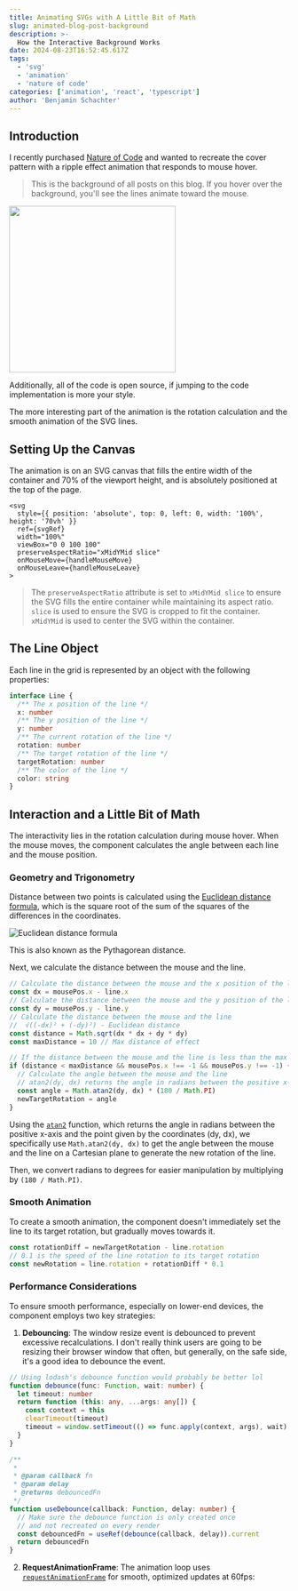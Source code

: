 ```yaml
---
title: Animating SVGs with A Little Bit of Math
slug: animated-blog-post-background
description: >-
  How the Interactive Background Works
date: 2024-08-23T16:52:45.617Z
tags:
  - 'svg'
  - 'animation'
  - 'nature of code'
categories: ['animation', 'react', 'typescript']
author: 'Benjamin Schachter'
---
```


## Introduction

I recently purchased [Nature of Code](https://natureofcode.com/) and wanted to recreate the cover pattern with a ripple effect animation that responds to mouse hover.

> This is the background of all posts on this blog. If you hover over the background, you'll see the lines animate toward the mouse.

<Spacer size="$4" />
<img
  style={{
    width: '50%',
    height: '50%',
    objectFit: 'cover',
    alignSelf: 'center',
  }}
  width="300"
  aspectRatio="16/9"
  src="https://a.media-amazon.com/images/I/61FsVwW7SnL._SY522_.jpg"
/>

Additionally, all of the code is open source, if jumping to the code implementation is more your style.

The more interesting part of the animation is the rotation calculation and the smooth animation of the SVG lines.

## Setting Up the Canvas

The animation is on an SVG canvas that fills the entire width of the container and 70% of the viewport height, and is absolutely positioned at the top of the page.

```tsx
<svg
  style={{ position: 'absolute', top: 0, left: 0, width: '100%', height: '70vh' }}
  ref={svgRef}
  width="100%"
  viewBox="0 0 100 100"
  preserveAspectRatio="xMidYMid slice"
  onMouseMove={handleMouseMove}
  onMouseLeave={handleMouseLeave}
>
```

> The `preserveAspectRatio` attribute is set to `xMidYMid slice` to ensure the SVG fills the entire container while maintaining its aspect ratio. `slice` is used to ensure the SVG is cropped to fit the container. `xMidYMid` is used to center the SVG within the container.

## The Line Object

Each line in the grid is represented by an object with the following properties:

```ts
interface Line {
  /** The x position of the line */
  x: number
  /** The y position of the line */
  y: number
  /** The current rotation of the line */
  rotation: number
  /** The target rotation of the line */
  targetRotation: number
  /** The color of the line */
  color: string
}
```

## Interaction and a Little Bit of Math

The interactivity lies in the rotation calculation during mouse hover. When the mouse moves, the component calculates the angle between each line and the mouse position.

### Geometry and Trigonometry

Distance between two points is calculated using the [Euclidean distance formula](https://en.wikipedia.org/wiki/Euclidean_distance), which is the square root of the sum of the squares of the differences in the coordinates.

<Spacer size="$4" />
<img
  style={{
    width: '100%',
    height: '100%',
    objectFit: 'cover',
    alignSelf: 'center',
  }}
  alt="Euclidean distance formula"
  src="https://www.researchgate.net/profile/Young-Sun-Lee-2/publication/263889770/figure/fig1/AS:890653479284740@1589359745492/An-example-of-Euclidean-distance-between-two-objects-on-variables-X-and-Y.png"
/>

This is also known as the Pythagorean distance.

Next, we calculate the distance between the mouse and the line.

```ts
// Calculate the distance between the mouse and the x position of the line
const dx = mousePos.x - line.x
// Calculate the distance between the mouse and the y position of the line
const dy = mousePos.y - line.y
// Calculate the distance between the mouse and the line
//  √((-dx)² + (-dy)²) - Euclidean distance
const distance = Math.sqrt(dx * dx + dy * dy)
const maxDistance = 10 // Max distance of effect

// If the distance between the mouse and the line is less than the max distance, and the mouse is not at the edge of the screen, then we calculate the angle between the mouse and the line
if (distance < maxDistance && mousePos.x !== -1 && mousePos.y !== -1) {
  // Calculate the angle between the mouse and the line
  // atan2(dy, dx) returns the angle in radians between the positive x-axis and the point (dy, dx)
  const angle = Math.atan2(dy, dx) * (180 / Math.PI)
  newTargetRotation = angle
}
```

Using the [`atan2`](https://en.wikipedia.org/wiki/Atan2) function, which returns the angle in radians between the positive x-axis and the point given by the coordinates (dy, dx), we specifically use `Math.atan2(dy, dx)` to get the angle between the mouse and the line on a Cartesian plane to generate the new rotation of the line.

Then, we convert radians to degrees for easier manipulation by multiplying by `(180 / Math.PI)`.

### Smooth Animation

To create a smooth animation, the component doesn't immediately set the line to its target rotation, but gradually moves towards it.

```ts
const rotationDiff = newTargetRotation - line.rotation
// 0.1 is the speed of the line rotation to its target rotation
const newRotation = line.rotation + rotationDiff * 0.1
```

### Performance Considerations

To ensure smooth performance, especially on lower-end devices, the component employs two key strategies:

1. **Debouncing**: The window resize event is debounced to prevent excessive recalculations. I don't really think users are going to be resizing their browser window that often, but generally, on the safe side, it's a good idea to debounce the event.

```ts
// Using lodash's debounce function would probably be better lol
function debounce(func: Function, wait: number) {
  let timeout: number
  return function (this: any, ...args: any[]) {
    const context = this
    clearTimeout(timeout)
    timeout = window.setTimeout(() => func.apply(context, args), wait)
  }
}

/**
 *
 * @param callback fn
 * @param delay
 * @returns debouncedFn
 */
function useDebounce(callback: Function, delay: number) {
  // Make sure the debounce function is only created once
  // and not recreated on every render
  const debouncedFn = useRef(debounce(callback, delay)).current
  return debouncedFn
}
```

2. **RequestAnimationFrame**: The animation loop uses [`requestAnimationFrame`](https://developer.mozilla.org/en-US/docs/Web/API/window/requestAnimationFrame) for smooth, optimized updates at 60fps:

